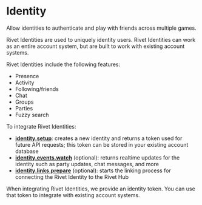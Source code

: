 # Identity

<Summary>Allow identities to authenticate and play with friends across multiple games.</Summary>

Rivet Identities are used to uniquely identity users. Rivet Identities can work as an entire account system, but are built to work with existing account systems.

Rivet Identities include the following features:

- Presence
- Activity
- Following/friends
- Chat
- Groups
- Parties
- Fuzzy search

To integrate Rivet Identities:

- **[identity.setup](/identity/api/post-identities)**: creates a new identity and returns a token used for future API requests; this token can be stored in your existing account database
- **[identity.events.watch](/identity/api/get-events-live)** (optional): returns realtime updates for the identity such as party updates, chat messages, and more
- **[identity.links.prepare](/identity/api/post-game-links)** (optional): starts the linking process for connecting the Rivet Identity to the Rivet Hub

When integrating Rivet Identities, we provide an identity token. You can use that token to integrate with existing account systems.

<ResourceGroup>
  <Resource
    title='Friend discovery mechanisms'
    icon='compass'
        href='/identity/concepts/friend-discovery'
  />
  <Resource title='identity.setup' icon='code' iconType='duotone' href='/identity/api/post-identities' />
  <Resource title='identity.events.watch' icon='code' iconType='duotone' href='/identity/api/get-events-live' />
  <Resource title='identity.links.prepare' icon='code' iconType='duotone' href='/identity/api/post-game-links' />
</ResourceGroup>
